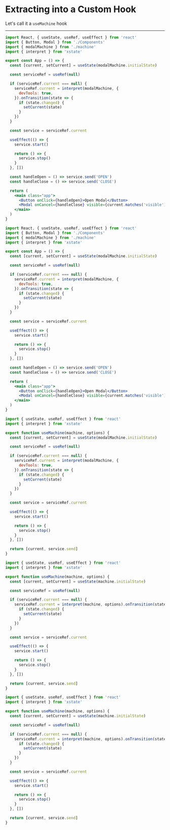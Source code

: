 
# Extracting into a Custom Hook

Let's call it a `useMachine` hook

---

<CodeSurferLayout>

```jsx title="Extracting into useMachine" subtitle="This is our simple app so far"
import React, { useState, useRef, useEffect } from 'react'
import { Button, Modal } from './Components'
import { modalMachine } from './machine'
import { interpret } from 'xstate'

export const App = () => {
  const [current, setCurrent] = useState(modalMachine.initialState)

  const serviceRef = useRef(null)

  if (serviceRef.current === null) {
    serviceRef.current = interpret(modalMachine, {
      devTools: true,
    }).onTransition(state => {
      if (state.changed) {
        setCurrent(state)
      }
    })
  }

  const service = serviceRef.current

  useEffect(() => {
    service.start()

    return () => {
      service.stop()
    }
  }, [])

  const handleOpen = () => service.send('OPEN')
  const handleClose = () => service.send('CLOSE')

  return (
    <main class="app">
      <Button onClick={handleOpen}>Open Modal</Button>
      <Modal onCancel={handleClose} visible={current.matches('visible')} />
    </main>
  )
}
```

```jsx 7:29 title="Extracting into useMachine" subtitle="This chunk of code can be extracted out"
import React, { useState, useRef, useEffect } from 'react'
import { Button, Modal } from './Components'
import { modalMachine } from './machine'
import { interpret } from 'xstate'

export const App = () => {
  const [current, setCurrent] = useState(modalMachine.initialState)

  const serviceRef = useRef(null)

  if (serviceRef.current === null) {
    serviceRef.current = interpret(modalMachine, {
      devTools: true,
    }).onTransition(state => {
      if (state.changed) {
        setCurrent(state)
      }
    })
  }

  const service = serviceRef.current

  useEffect(() => {
    service.start()

    return () => {
      service.stop()
    }
  }, [])

  const handleOpen = () => service.send('OPEN')
  const handleClose = () => service.send('CLOSE')

  return (
    <main class="app">
      <Button onClick={handleOpen}>Open Modal</Button>
      <Modal onCancel={handleClose} visible={current.matches('visible')} />
    </main>
  )
}
```

```jsx 1:4 title="Extracting into useMachine" subtitle="Accept machine & options params"
import { useState, useRef, useEffect } from 'react'
import { interpret } from 'xstate'

export function useMachine(machine, options) {
  const [current, setCurrent] = useState(modalMachine.initialState)

  const serviceRef = useRef(null)

  if (serviceRef.current === null) {
    serviceRef.current = interpret(modalMachine, {
      devTools: true,
    }).onTransition(state => {
      if (state.changed) {
        setCurrent(state)
      }
    })
  }

  const service = serviceRef.current

  useEffect(() => {
    service.start()

    return () => {
      service.stop()
    }
  }, [])

  return [current, service.send]
}
```

```jsx 5,10 title="Extracting into useMachine" subtitle="Rename arguments accordingly"
import { useState, useRef, useEffect } from 'react'
import { interpret } from 'xstate'

export function useMachine(machine, options) {
  const [current, setCurrent] = useState(machine.initialState)

  const serviceRef = useRef(null)

  if (serviceRef.current === null) {
    serviceRef.current = interpret(machine, options).onTransition(state => {
      if (state.changed) {
        setCurrent(state)
      }
    })
  }

  const service = serviceRef.current

  useEffect(() => {
    service.start()

    return () => {
      service.stop()
    }
  }, [])

  return [current, service.send]
}
```

```jsx 27 title="Extracting into useMachine" subtitle="Return current machine state & the send function"
import { useState, useRef, useEffect } from 'react'
import { interpret } from 'xstate'

export function useMachine(machine, options) {
  const [current, setCurrent] = useState(machine.initialState)

  const serviceRef = useRef(null)

  if (serviceRef.current === null) {
    serviceRef.current = interpret(machine, options).onTransition(state => {
      if (state.changed) {
        setCurrent(state)
      }
    })
  }

  const service = serviceRef.current

  useEffect(() => {
    service.start()

    return () => {
      service.stop()
    }
  }, [])

  return [current, service.send]
}
```

</CodeSurferLayout>
